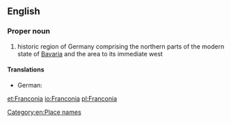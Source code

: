 ==English==
{{wikipedia}}

===Proper noun===
{{en-proper noun}}

# historic region of Germany comprising the northern parts of the modern state of [[Bavaria]] and the area to its immediate west

====Translations====
{{trans-top|region of Germany}}
* German: {{t+|de|Franken}}
{{trans-mid}}
{{trans-bottom}}

[[Category:en:Place names]]

[[et:Franconia]]
[[io:Franconia]]
[[pl:Franconia]]